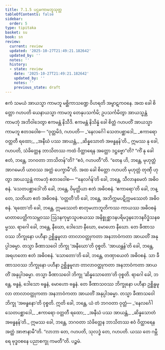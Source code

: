 ```yaml
---
title: 7.1.5 ပဌမကာမဘူသုတ္တ
tableOfContents: false
sidebar:
  order: 5
type: tipitaka
basket: su
book: sn
review:
  current: review
  updated: '2025-10-27T21:49:21.182642'
  updated_by: ''
  notes: ''
  history:
  - state: review
    date: '2025-10-27T21:49:21.182642'
    updated_by: ''
    notes: ''
    previous_state: draft
---
```



<ReviewStatus review={frontmatter.review} showDetails={true} />

<HypothesisAnnotation frontmatter={frontmatter} />

<DynamicBreadcrumb />

<Division number="347" book="sn" e="ch" v="18" p="330">

<Paragraph number="1500" book="sn">
ဧကံ သမယံ အာယသ္မာ ကာမဘူ မစ္ဆိကာသဏ္ဍေ ဝိဟရတိ အမ္ဗာဋကဝနေ. အထ ခေါ စိတ္တော ဂဟပတိ ယေနာယသ္မာ ကာမဘူ တေနုပသင်္ကမိ; ဥပသင်္ကမိတွာ အာယသ္မန္တံ ကာမဘုံ အဘိဝါဒေတွာ ဧကမန္တံ နိသီဒိ. ဧကမန္တံ နိသိန္နံ ခေါ စိတ္တံ ဂဟပတိံ အာယသ္မာ ကာမဘူ ဧတဒဝေါစ—
</Paragraph>

<Paragraph number="1501" book="sn">
“ဝုတ္တမိဒံ, ဂဟပတိ—
</Paragraph>

<Paragraph number="1502" type="verses" book="sn">
_‘နေလင်္ဂေါ သေတပစ္ဆာဒေါ,_  
_ဧကာရော ဝတ္တတီ ရထော;_  
_အနီဃံ ပဿ အာယန္တံ,_  
_ဆိန္နသောတံ အဗန္ဓနန်’တိ._  

</Paragraph>

<Paragraph number="1503" book="sn">
ဣမဿ နု ခေါ, ဂဟပတိ, သံခိတ္တေန ဘာသိတဿ ကထံ ဝိတ္ထာရေန အတ္ထော ဒဋ္ဌဗ္ဗော”တိ? “ကိံ နု ခေါ ဧတံ, ဘန္တေ, ဘဂဝတာ ဘာသိတန်”တိ? “ဧဝံ, ဂဟပတီ”တိ. “တေန ဟိ, ဘန္တေ, မုဟုတ္တံ အာဂမေဟိ ယာဝဿ အတ္ထံ ပေက္ခာမီ”တိ. အထ ခေါ စိတ္တော ဂဟပတိ မုဟုတ္တံ တုဏှီ ဟုတွာ အာယသ္မန္တံ ကာမဘုံ ဧတဒဝေါစ—
</Paragraph>

<Paragraph number="1504" book="sn">
“‘နေလင်္ဂန်’တိ ခေါ, ဘန္တေ, သီလာနမေတံ အဓိဝစနံ. ‘သေတပစ္ဆာဒေါ’တိ ခေါ, ဘန္တေ, ဝိမုတ္တိယာ ဧတံ အဓိဝစနံ. ‘ဧကာရော’တိ ခေါ, ဘန္တေ, သတိယာ ဧတံ အဓိဝစနံ. ‘ဝတ္တတီ’တိ ခေါ, ဘန္တေ, အဘိက္ကမပဋိက္ကမဿေတံ အဓိဝစနံ. ‘ရထော’တိ ခေါ, ဘန္တေ, ဣမဿေတံ စာတုမဟာဘူတိကဿ ကာယဿ အဓိဝစနံ မာတာပေတ္တိကသမ္ဘဝဿ ဩဒနကုမ္မာသူပစယဿ အနိစ္စုစ္ဆာဒနပရိမဒ္ဒနဘေဒနဝိဒ္ဓံသနဓမ္မဿ. ရာဂေါ ခေါ, ဘန္တေ, နီဃော, ဒေါသော နီဃော, မောဟော နီဃော. တေ ခီဏာသဝဿ ဘိက္ခုနော ပဟီနာ ဥစ္ဆိန္နမူလာ တာလာဝတ္ထုကတာ အနဘာဝံကတာ အာယတိံ အနုပ္ပါဒဓမ္မာ. တသ္မာ ခီဏာသဝေါ ဘိက္ခု ‘အနီဃော’တိ ဝုစ္စတိ. ‘အာယန္တန်’တိ ခေါ, ဘန္တေ, အရဟတော ဧတံ အဓိဝစနံ. ‘သောတော’တိ ခေါ, ဘန္တေ, တဏှာယေတံ အဓိဝစနံ. သာ ခီဏာသဝဿ ဘိက္ခုနော ပဟီနာ ဥစ္ဆိန္နမူလာ တာလာဝတ္ထုကတာ အနဘာဝံကတာ အာယတိံ အနုပ္ပါဒဓမ္မာ. တသ္မာ ခီဏာသဝေါ ဘိက္ခု ‘ဆိန္နသောတော’တိ ဝုစ္စတိ. ရာဂေါ ခေါ, ဘန္တေ, ဗန္ဓနံ, ဒေါသော ဗန္ဓနံ, မောဟော ဗန္ဓနံ. တေ ခီဏာသဝဿ ဘိက္ခုနော ပဟီနာ ဥစ္ဆိန္နမူလာ တာလာဝတ္ထုကတာ အနဘာဝံကတာ အာယတိံ အနုပ္ပါဒဓမ္မာ. တသ္မာ ခီဏာသဝေါ ဘိက္ခု ‘အဗန္ဓနော’တိ ဝုစ္စတိ. ဣတိ ခေါ, ဘန္တေ, ယံ တံ ဘဂဝတာ ဝုတ္တံ—
</Paragraph>

<Paragraph number="1505" type="verses" book="sn">
_‘နေလင်္ဂေါ သေတပစ္ဆာဒေါ,_  
_ဧကာရော ဝတ္တတီ ရထော;_  
_အနီဃံ ပဿ အာယန္တံ,_  
_ဆိန္နသောတံ အဗန္ဓနန်’တိ._  

</Paragraph>

<Paragraph number="1506" book="sn">
ဣမဿ ခေါ, ဘန္တေ, ဘဂဝတာ သံခိတ္တေန ဘာသိတဿ ဧဝံ ဝိတ္ထာရေန အတ္ထံ အာဇာနာမီ”တိ. “လာဘာ တေ, ဂဟပတိ, သုလဒ္ဓံ တေ, ဂဟပတိ. ယဿ တေ ဂမ္ဘီရေ ဗုဒ္ဓဝစနေ ပညာစက္ခု ကမတီ”တိ.

</Paragraph>
</Division>

<Paragraph number="1507" type="center" book="sn">
ပဉ္စမံ.
</Paragraph>